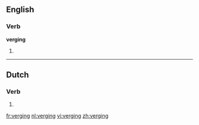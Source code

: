 ==English==

===Verb===
'''verging'''

# {{present participle of|[[verge]]}}

----
==Dutch==
===Verb===
{{infl|nl}}

# {{nl-verb-form|n=sg|t=past|m=ind|vergaan}}

[[fr:verging]]
[[nl:verging]]
[[vi:verging]]
[[zh:verging]]